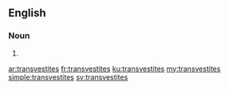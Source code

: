 ==English==

===Noun===
{{head|en|plural}}

# {{plural of|transvestite|lang=en}}

[[ar:transvestites]]
[[fr:transvestites]]
[[ku:transvestites]]
[[my:transvestites]]
[[simple:transvestites]]
[[sv:transvestites]]